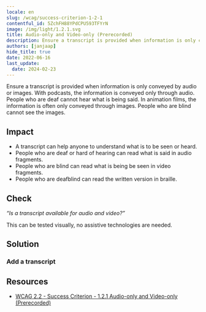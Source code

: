 ```yaml
---
locale: en
slug: /wcag/success-criterion-1-2-1
contentful_id: 5ZchFH88YPdCPU593TFYrN
image: /img/light/1.2.1.svg
title: Audio-only and Video-only (Prerecorded)
description: Ensure a transcript is provided when information is only conveyed by audio or images.
authors: [janjaap]
hide_title: true
date: 2022-06-16
last_update:
  date: 2024-02-23
---
```


<Hero
  title="Audio-only and Video-only (Prerecorded)"
  imageSrc="/img/light/1.2.1.svg"
  alt="WCAG 1.2.1 - Logo"
  prefix="Success Criterion 1.2.1"
  suffix="Level A"
/>

Ensure a transcript is provided when information is only conveyed by audio or images. With podcasts, the information is conveyed only through audio. People who are deaf cannot hear what is being said. In animation films, the information is often only conveyed through images. People who are blind cannot see the images.

## Impact

- A transcript can help anyone to understand what is to be seen or heard.
- People who are deaf or hard of hearing can read what is said in audio fragments.
- People who are blind can read what is being be seen in video fragments.
- People who are deafblind can read the written version in braille.

## Check

*“Is a transcript available for audio and video?”*

This can be tested visually, no assistive technologies are needed.

## Solution

### Add a transcript

<CodeSample id="media-transcript" locale="en"/>

## Resources

- [WCAG 2.2 - Success Criterion - 1.2.1 Audio-only and Video-only (Prerecorded)](https://www.w3.org/TR/WCAG22/#audio-only-and-video-only-prerecorded)
